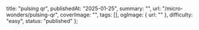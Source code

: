 
  title: "pulsing qr",
  publishedAt: "2025-01-25",
  summary: "",
  url: "/micro-wonders/pulsing-qr",
  coverImage: "",
  tags: [],
  ogImage: {
    url: ""
  },
  difficulty: "easy",
  status: "published"
};

<Playground />
